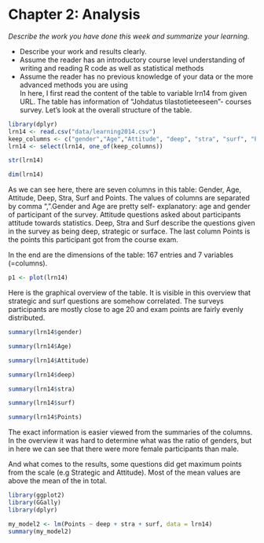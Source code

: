 # Chapter 2: Analysis

*Describe the work you have done this week and summarize your learning.*

- Describe your work and results clearly. 
- Assume the reader has an introductory course level understanding of writing and reading R code as well as statistical methods
- Assume the reader has no previous knowledge of your data or the more advanced methods you are using  
In here, I first read the content of the table to variable lrn14 from given URL. The table has information of "Johdatus tilastotieteeseen"- courses survey. Let's look at the overall structure of the table.
```r
library(dplyr)
lrn14 <- read.csv("data/learning2014.csv")
keep_columns <- c("gender","Age","Attitude", "deep", "stra", "surf", "Points")
lrn14 <- select(lrn14, one_of(keep_columns))
```

```r
str(lrn14)

dim(lrn14)
```
As we can see here, there are seven columns in this table: Gender, Age, Attitude, Deep, Stra, Surf and Points. The values of columns are separated by comma ",".Gender and Age are pretty self- explanatory: age and gender of participant of the survey. Attitude questions asked about participants attitude towards statistics. Deep, Stra and Surf describe the questions given in the survey as being deep, strategic or surface. The last column Points is the points this participant got from the course exam. 

In  the end are the dimensions of the table: 167 entries and 7 variables (=columns). 

```r

p1 <- plot(lrn14)

```


Here is the graphical overview of the table. It is visible in this overview that strategic and surf questions are somehow correlated. The surveys participants are mostly close to age 20 and exam points are fairly evenly distributed.

```r

summary(lrn14$gender)

summary(lrn14$Age)

summary(lrn14$Attitude)

summary(lrn14$deep)

summary(lrn14$stra)

summary(lrn14$surf)

summary(lrn14$Points)

```

The exact information is easier viewed from the summaries of the columns. In the overview it was hard to determine what was the ratio of genders, but in here we can see that there were more female participants than male. 

And what comes to the results, some questions did get maximum points from the scale (e.g Strategic and Attitude). Most of the mean values are above the mean of the  in total. 
```r

library(ggplot2)
library(GGally)
library(dplyr)

```

```r

my_model2 <- lm(Points ~ deep + stra + surf, data = lrn14)
summary(my_model2)

```